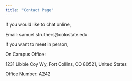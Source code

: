 ```yaml
---
title: "Contact Page"
---
```


If you would like to chat online,

Email: samuel.struthers\@colostate.edu

If you want to meet in person,

On Campus Office:

1231 Libbie Coy Wy, Fort Collins, CO 80521, United States

Office Number: A242
